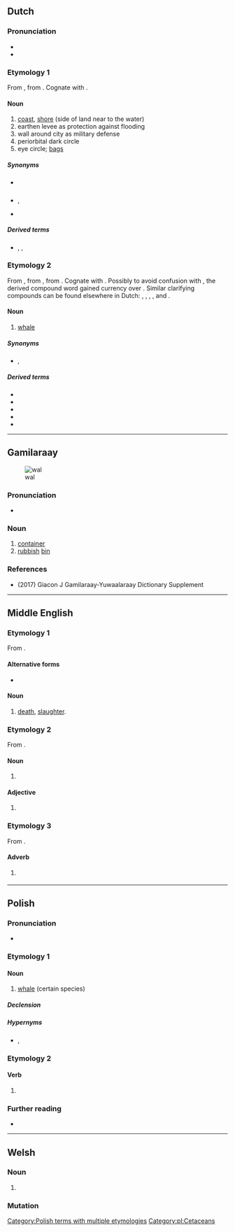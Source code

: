 {{also|Wal|WAL|wäl|wał|wal•|wal-}}
==Dutch==

===Pronunciation===
* {{rhymes|nl|ɑl}}
* {{audio|nl|Nl-wal.ogg|audio}}

===Etymology 1===
From {{der|nl|la|vallum||wall}}, from {{m|la|vallus||stake, palisade, point}}. Cognate with {{cog|en|wall}}.

====Noun====
{{nl-noun|m|-en|walletje}}

# [[coast]], [[shore]] (side of land near to the water)
# earthen levee as protection against flooding
# wall around city as military defense
# periorbital dark circle
# eye circle; [[bags]]

=====Synonyms=====
* {{sense|levee}} {{l|nl|dijk}}
* {{sense|defensive wall}} {{l|nl|omwalling}}, {{l|nl|stadsmuur}}
* {{sense|eye bags}} {{l|nl|oogwal}}

=====Derived terms=====
* {{l|nl|bewallen}}, {{l|nl|walling}}, {{l|nl|stadswal}}

===Etymology 2===
From {{inh|nl|dum|wal||whale}}, from {{inh|nl|odt|*wal}}, from {{inh|nl|gem-pro|*hwalaz||whale}}. Cognate with {{cog|en|whale}}. Possibly to avoid confusion with {{m|nl|wal||wall; shore}}, the derived compound word {{m|nl|walvis||whale; lit. whale-fish}} gained currency over {{m|nl|wal||whale}}. Similar clarifying compounds can be found elsewhere in Dutch: {{m|nl|kraanvogel||crane; lit. crane-bird}}, {{m|nl|muildier||mule; lit. mule-animal}}, {{m|nl|oeros||auroch; auroch-ox}}, {{m|nl|rendier||rein; lit. rein-animal}}, {{m|nl|tortelduif||turtle (bird); lit. turtle dove}} and {{m|nl|windhond||greyhound; lit. wind-dog}}.

====Noun====
{{nl-noun|m|-en|walletje}}

# {{lb|nl|archaic}} [[whale]]

=====Synonyms=====
* {{sense|whale}} {{l|nl|walvis}}, {{l|nl|waldier}}

=====Derived terms=====
* {{l|nl|grindewal}}
* {{l|nl|waldier}}
* {{l|nl|walrus}}
* {{l|nl|walschot}}
* {{l|nl|walvis}}

----

==Gamilaraay==
[[File:Plastic Pactiv food container.JPG|thumb|wal]]

===Pronunciation===
* {{IPA|kld|/val/}}

===Noun===
{{head|kld|noun}}
# [[container]]
# [[rubbish]] [[bin]]

===References===
* (2017) Giacon J Gamilaraay-Yuwaalaraay Dictionary Supplement

----

==Middle English==

===Etymology 1===
From {{inh|enm|ang|wæl}}.

====Alternative forms====
* {{alter|enm|wæl|wæle|wale|wel}}

====Noun====
{{enm-noun|g=}}

# [[death]], [[slaughter]].

===Etymology 2===
From {{bor|enm|non|val}}.

====Noun====
{{head|enm|noun}}

# {{alt form|enm|wale|id=selection|t=selection, preference}}

====Adjective====
{{head|enm|adjective}}

# {{alt form|enm|wale|id=great|t=great}}

===Etymology 3===
From {{inh|enm|ang|wel}}.

====Adverb====
{{head|enm|adverb}}

# {{tlb|enm|rare}} {{alt form|enm|wel}}

----

==Polish==
{{wp|lang=pl}}

===Pronunciation===
* {{pl-IPA}}

===Etymology 1===

====Noun====
{{pl-noun|m-an}}

# [[whale]] (certain species)

=====Declension=====
{{pl-decl-noun-m-an|genp=walów/wali}}

=====Hypernyms=====
* {{l|pl|wieloryb}}, {{l|pl|waleń}}

===Etymology 2===

====Verb====
{{head|pl|verb form}}

# {{inflection of|pl|walić||2|s|imp}}

===Further reading===
* {{R:PWN}}

[[Category:Polish terms with multiple etymologies]]
[[Category:pl:Cetaceans]]

----

==Welsh==

===Noun===
{{head|cy|mutated noun}}

# {{soft mutation of|cy|gwal}}

===Mutation===
{{cy-mut-auto|gwal}}